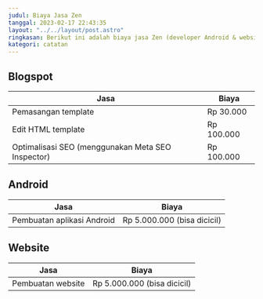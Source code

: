 ```yaml
---
judul: Biaya Jasa Zen
tanggal: 2023-02-17 22:43:35
layout: "../../layout/post.astro"
ringkasan: Berikut ini adalah biaya jasa Zen (developer Android & website) yang kami tawarkan.
kategori: catatan
---
```


## Blogspot

| Jasa                                              | Biaya      |
| ------------------------------------------------- | ---------- |
| Pemasangan template                               | Rp 30.000  |
| Edit HTML template                                | Rp 100.000 |
| Optimalisasi SEO (menggunakan Meta SEO Inspector) | Rp 100.000 |

## Android

| Jasa                       | Biaya                       |
| -------------------------- | --------------------------- |
| Pembuatan aplikasi Android | Rp 5.000.000 (bisa dicicil) |

## Website

| Jasa              | Biaya                       |
| ----------------- | --------------------------- |
| Pembuatan website | Rp 5.000.000 (bisa dicicil) |
